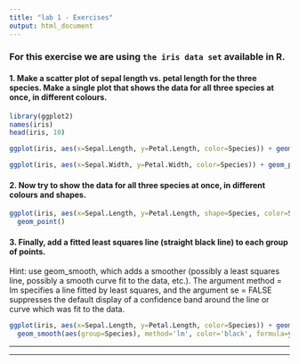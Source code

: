 ---
title: "lab 1 - Exercises"
output: html_document
---

### For this exercise we are using `the iris data set` available in R.

#### 1. Make a scatter plot of sepal length vs. petal length for the three species. Make a single plot that shows the data for all three species at once, in different colours.

```{r}
library(ggplot2)
names(iris)
head(iris, 10)

ggplot(iris, aes(x=Sepal.Length, y=Petal.Length, color=Species)) + geom_point()

ggplot(iris, aes(x=Sepal.Width, y=Petal.Width, color=Species)) + geom_point()
```

#### 2. Now try to show the data for all three species at once, in different colours and shapes.

```{r}
ggplot(iris, aes(x=Sepal.Length, y=Petal.Length, shape=Species, color=Species)) + 
  geom_point()
```

#### 3. Finally, add a fitted least squares line (straight black line) to each group of points.

Hint: use geom_smooth, which adds a smoother (possibly a least squares line, possibly a 
smooth curve fit to the data, etc.). The argument method = lm specifies a line fitted by least 
squares, and the argument se = FALSE suppresses the default display of a confidence band 
around the line or curve which was fit to the data.

```{r}
ggplot(iris, aes(x=Sepal.Length, y=Petal.Length, color=Species)) + geom_point() + 
  geom_smooth(aes(group=Species), method='lm', color='black', formula=y~x, se=F)
```

----

----

